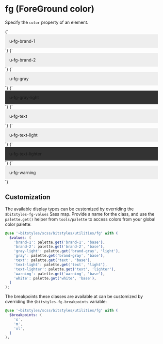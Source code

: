 
<Meta title="Utilities/color" />

# fg (ForeGround color)

Specify the `color` property of an element.

<Canvas>
  <Story name="brand-1">
    {`
      <div class="u-fg-brand-1" style="padding: 1em;background-color:#eee;">u-fg-brand-1</div>
    `}
  </Story>
  <Story name="brand-2">
    {`
      <div class="u-fg-brand-2" style="padding: 1em;background-color:#eee;">u-fg-brand-2</div>
    `}
  </Story>
  <Story name="gray">
    {`
      <div class="u-fg-gray" style="padding: 1em;background-color:#eee;">u-fg-gray</div>
    `}
  </Story>
  <Story name="gray-light">
    {`
      <div class="u-fg-gray-light" style="padding: 1em;background-color:#333;">u-fg-gray-light</div>
    `}
  </Story>
   <Story name="text">
    {`
      <div class="u-fg-text" style="padding: 1em;background-color:#eee;">u-fg-text</div>
    `}
  </Story>
  <Story name="text-light">
    {`
      <div class="u-fg-text-light" style="padding: 1em;background-color:#eee;">u-fg-text-light</div>
    `}
  </Story>
  <Story name="text-lighter">
    {`
      <div class="u-fg-text-lighter" style="padding: 1em;background-color:#333;">u-fg-text-lighter</div>
    `}
  </Story>
  <Story name="warning">
    {`
      <div class="u-fg-warning" style="padding: 1em;background-color:#eee;">u-fg-warning</div>
    `}
  </Story>
</Canvas>

## Customization

The available display types can be customized by overriding the `$bitstyles-fg-values` Sass map. Provide a name for the class, and use the `palette.get()` helper from `tools/palette` to access colors from your global color palette:

```scss
@use '~bitstyles/scss/bitstyles/utilities/fg' with (
  $values: (
    'brand-1': palette.get('brand-1', 'base'),
    'brand-2': palette.get('brand-2', 'base'),
    'gray-light': palette.get('brand-gray', 'light'),
    'gray': palette.get('brand-gray', 'base'),
    'text': palette.get('text', 'base'),
    'text-light': palette.get('text', 'light'),
    'text-lighter': palette.get('text', 'lighter'),
    'warning': palette.get('warning', 'base'),
    'white': palette.get('white', 'base'),
  )
);
```

The breakpoints these classes are available at can be customized by overriding the `$bitstyles-fg-breakpoints` variable:

```scss
@use '~bitstyles/scss/bitstyles/utilities/fg' with (
  $breakpoints: (
    's',
    'm',
    'xl',
  )
);
```
